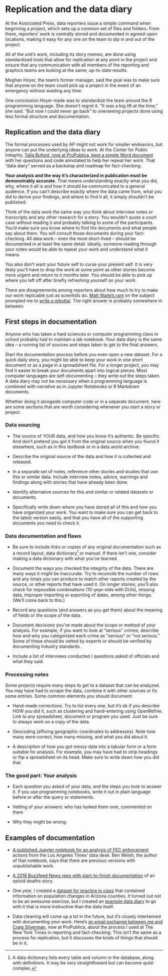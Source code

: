 # Replication and the data diary { #start-data-diary }

At the Associated Press, data reporters issue a simple command when beginning a project, which sets up a common set of files and folders. From there, reporters' work is centrally stored and documented in agreed-upon locations, making it easy for any one on the team to dip in and out of the project.

All of the unit's work, including its story memos, are done using standardized tools that allow for replication at any point in the project and ensure that any communication with all members of the reporting and graphics teams are looking at the same, up-to-date results.

Meghan Hoyer, the team's former manager, said the goal was to make sure that anyone on the team could pick up a project in the event of an emergency without wasting any time.  

One concession Hoyer made was to standardize the team around the R programming language. She doesn't regret it. "It was a big lift at the time," she said. "But now I could never go back" to overseeing projects done using less formal structure and documentation. 

## Replication and the data diary

The formal processes used by AP might not work for smaller endeavors, but anyone can put the underlying ideas to work. At the Center for Public Integrity, [Talia Buford, now at ProPublica, kept a simple Word document](https://cronkitedata.s3.amazonaws.com/docs/TB_Data_Diary.pdf) with her questions and code annotated to help her repeat her work. That "data diary" served as a backstop and roadmap for fact-checking. 

**Your analysis and the way it's characterized in publication must be demonstrably accurate.** That means understanding exactly what you did, why, where it all is and how it should be communicated to a general audience.  If you can't describe exactly where the data came from, what you did to derive your findings, and where to find it all, it simply shouldn't be published.  

<!-- I was watched something recently that had something about how you should have your data in one place, and is it really there? I don't remember what that was. Fleeting vs. permanent. I just can't find it. -->

Think of the data work the same way you think about interview notes or transcripts and any other research for a story. You wouldn't quote a court case without reading it and probably talking to some of the participants. You'd make sure you know where to find the documents and what people say about them. You will consult those documents during your fact-checking. All data work -- even the most short-lived -- should be documented in at least the same detail. Ideally, someone reading through your notes would be able to repeat your work and understand what it means.

You also don't want your future self to curse your present self. It is very likely you'll have to drop the work at some point as other stories become more urgent and return to it months later. You should be able to pick up where you left off after briefly refreshing yourself on your work.   

There are disagreements among reporters about how much to try to make our work replicable  just as scientists do. [Matt Waite's rant](https://github.com/datajtext/DataJournalismTextbook/blob/master/Modules/Replication/introduction.md) on the subject prompted me to [write a rebuttal](https://github.com/datajtext/DataJournalismTextbook/blob/master/Modules/Replication/response.md). The right answer is probably somewhere in between.

## First steps in documentation

Anyone who has taken a hard sciences or computer programming class in school probably had to maintain a lab notebook. Your data diary is the same idea -- a running list of sources and steps taken to get to the final answers. 

Start the documentation process before you even open a new dataset. For a quick daily story, you might be able to keep your work in one short document or as a page in a spreadsheet file. For a longer project, you may find it easier to break your documents apart into logical pieces.
Most computer languages are self-documenting -- they write out the steps taken. A data diary may not be necessary when a programming language is combined with narrative as in Jupyter Notebooks or R Markdown documents. 

Whether doing it alongside computer code or in a separate document, here are some sections that are worth considering whenever you start a story or project.

### Data sourcing {-}

* The source of YOUR data, and how you know it's authentic. Be specific. And don't pretend you got it from the original source when you found it elsewhere, such as in this textbook or in a data.world archive.

* Describe the original source of the data  and how it is collected and released.

* In a separate set of notes, reference other stories and studies that use this or similar data. Include interview notes, advice, warnings and findings along with stories that have already been done.  

* Identify alternative sources for this and similar or related datasets or documents.

* Specifically write down where you have stored all of this and how you have organized your work. You want to make sure you can get back to the latest version easily, and that you have all of the supporting documents you need to check it. 

### Data documentation and  flaws {-}

* Be sure to include links or copies of any original documentation such as a record layout, data dictionary^[A data dictionary lists every table and column in the database, along with definitions. It may be very straightfoward but can become quite complex.] or manual. If there isn't one, consider making a data dictionary with what you've learned.

* Document the ways you checked the integrity of the data. There are many ways it might be inaccurate. Try to reconcile the number of rows and any totals you can produce to  match other reports created by the source, or other reports that have used it. On longer stories, you'll also check for impossible combinations (10-year-olds with DUIs), missing data, improper importing or exporting of dates, among other things. (We'll come back to this.)

* Record any questions (and answers as you get them) about the meaning of fields or the scope of the data.

* Document decisions you've made about the scope or method of your analysis. For example, if you want to look at "serious" crimes, describe how and why you categorized each crime as "serious" or "not serious." Some of these should be vetted by experts or should be verified by documenting industry standards.

* Include a list of interviews conducted / questions asked of officials and what they said.

### Processing notes {-}

Some projects require many steps to get to a dataset that can be analyzed. You may have had to scrape the data, combine it with other sources or fix some entries. Some common elements you should document:

* Hand-made corrections. Try to list every one, but it's ok if you describe HOW you did it, such as clustering and hand-entering using OpenRefine. Link to any spreadsheet, document or program you used. Just be sure to always work on a copy of the data.

* Geocoding (affixing geographic coordinates to addresses). Note how many were correct, how many missing, and what you did about it.

* A description of how you got messy data into a tabular form or a form suitable for analysis. For example, you may have had to strip headings or flip a spreadsheet on its head. Make sure to write down how you did that.

### The good part: Your analysis {-}

 * Each question you asked of your data, and the steps you took to answer it. If you use programming notebooks, write it out in plain language before or after the query or statements.

 * Vetting of your answers: who has looked them over, commented on them

 * Why they might be wrong.

## Examples of documentation

* [A published Jupyter notebook for an analysis of FEC enforcement](http://nbviewer.jupyter.org/github/datadesk/ferc-enforcement-analysis/blob/master/02_analyze.ipynb) actions from the Los Angeles Times' data desk.  Ben Welsh, the author of that notebook, says that there are previous versions with unpublishable work.

* [A 2018 Buzzfeed News repo with start-to-finish documentation](https://github.com/BuzzFeedNews/2018-05-fentanyl-and-cocaine-overdose-deaths) of an opioid deaths story.

* One year, I created a [dataset for practice in class](https://cronkitedata.s3.us-west-1.amazonaws.com/xlfiles/arizona_popchange_2018.xlsx) that contained information on population changes in Arizona counties. It turned out not to be an awesome exercise, but I created an [example data diary](https://docs.google.com/document/d/1EzjZYKmr8u5QIIDEmVKCtyzlzie06VMyFRa2RRqmiT0/edit?usp=sharing) to go with it that is more instructive than the data itself. 

* Data cleaning will come up a lot in the future, but it's closely intertwined with documenting your work. Here's [an email exchange between me and Craig Silverman](https://cronkitedata.s3.amazonaws.com/docs/bulletproof-email.pdf), now at ProPublica, about the process I used at The New York Times in reporting and fact-checking. This isn't the same as a process for replication, but it discusses the kinds of things that should be in it.